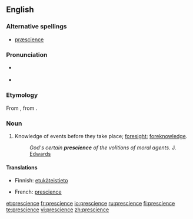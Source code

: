 ==English==

===Alternative spellings===
* [[præscience]] {{i|archaic}}

===Pronunciation===
* {{a|RP}} {{IPA|/ˈpɹɛsɪ.əns/}}
* {{a|?}} {{IPA|/ˈpɹɛʃɨns/}}

===Etymology===
From {{etyl|fr|en}} {{term|prescience||lang=fr}}, from {{etyl|la|en}} {{term|praescientia||lang=la}}.

===Noun===
{{en-noun}}

# Knowledge of events before they take place; [[foresight]]; [[foreknowledge]].
#: ''God's certain '''prescience''' of the volitions of moral agents.'' J. [[Edwards]]

====Translations====
{{trans-top|Knowledge of events before they take place; foresight; foreknowledge}}
* Finnish: [[etukäteinen|etukäteis]][[tieto]]
{{trans-mid}}
* French: [[prescience]]
{{trans-bottom}}

[[et:prescience]]
[[fr:prescience]]
[[io:prescience]]
[[ru:prescience]]
[[fi:prescience]]
[[te:prescience]]
[[vi:prescience]]
[[zh:prescience]]